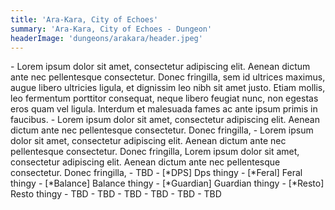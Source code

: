 ```yaml
---
title: 'Ara-Kara, City of Echoes'
summary: 'Ara-Kara, City of Echoes - Dungeon'
headerImage: 'dungeons/arakara/header.jpeg'
---
```


<BossCard title="Trash">
- Lorem ipsum dolor sit amet, consectetur adipiscing elit. Aenean dictum ante nec pellentesque consectetur. Donec fringilla, sem id ultrices maximus, augue libero ultricies ligula, et dignissim leo nibh sit amet justo. Etiam mollis, leo fermentum porttitor consequat, neque libero feugiat nunc, non egestas eros quam vel ligula. Interdum et malesuada fames ac ante ipsum primis in faucibus. 
- Lorem ipsum dolor sit amet, consectetur adipiscing elit. Aenean dictum ante nec pellentesque consectetur. Donec fringilla, 
- Lorem ipsum dolor sit amet, consectetur adipiscing elit. Aenean dictum ante nec pellentesque consectetur. Donec fringilla, Lorem ipsum dolor sit amet, consectetur adipiscing elit. Aenean dictum ante nec pellentesque consectetur. Donec fringilla, 
- TBD
</BossCard>

<BossCard title="Avanoxx" id="213179">
- [*DPS] Dps thingy
- [*Feral] Feral thingy
- [*Balance] Balance thingy
- [*Guardian] Guardian thingy
- [*Resto] Resto thingy
</BossCard>

<BossCard title="Anub'zekt" id="215405">
- TBD 
- TBD 
- TBD
</BossCard>

<BossCard title="Ki'katal the Harvester" id="215407">
- TBD 
- TBD 
- TBD
</BossCard>
